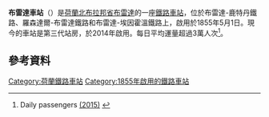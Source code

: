 {{Expand language|1=en|time=2021-02-12T04:03:17+00:00}}
{{Infobox Station
|BoxWidth = 24em
|Title = 布雷達車站
|SubTitle = 
|EngTitle = Station Breda
|EngSubTitle = 
|StationSymbol = 
|symbol_right=[[File:Nederlandse_spoorwegen_logo.svg|20px]] 
|linecolour = #22428B
|ImageName = Belcrumkant Nieuwe station Breda DSCF7168.jpg
|ImageSize = 290px
|ImageCaption = 
|ImagePadding = 0
|Code = Bd
|Operator = [[荷兰铁路|荷兰铁路]]
|Owned = 
|Line = 布雷達–埃因霍温鐵路、羅森達爾-布雷達鐵路、布雷達-鹿特丹鐵路
|Place = {{NED}}[[北布拉邦省|北布拉邦省]][[布雷達|布雷達]]
|Coord = 
|Style = 地面車站
|Hall Style = 
|PlatformType = 
|PlatformNumber = 7
|TrackNum = 
|Interchange = 
|ExitNumber = 
|StartDate = 1855年5月1日
|Elevation = 
|Depth = 
|connection = 
|yearly ridership = 
|daily ridership = 
}}

'''布雷達車站'''（{{lang-nl|Station Breda}}）是[[荷蘭|荷蘭]][[北布拉邦省|北布拉邦省]][[布雷達|布雷達]]的一座[[鐵路車站|鐵路車站]]，位於布雷達-鹿特丹鐵路、羅森達爾-布雷達鐵路和布雷達-埃因霍溫鐵路上，啟用於1855年5月1日。現今的車站是第三代站房，於2014年啟用。每日平均運量超過3萬人次<ref name="treinreiziger">Daily passengers [http://www.treinreiziger.nl/overzicht-aantal-in-en-uitstappers-per-station-2013-2015/ (2015)] {{Wayback|url=http://www.treinreiziger.nl/overzicht-aantal-in-en-uitstappers-per-station-2013-2015/ |date=20170618152921 }}</ref>。

==參考資料==
{{reflist}}

[[Category:荷蘭鐵路車站|Category:荷蘭鐵路車站]]
[[Category:1855年啟用的鐵路車站|Category:1855年啟用的鐵路車站]]